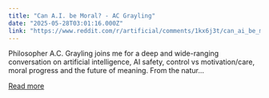 ```yaml
---
title: "Can A.I. be Moral? - AC Grayling"
date: "2025-05-28T03:01:16.000Z"
link: "https://www.reddit.com/r/artificial/comments/1kx6j3t/can_ai_be_moral_ac_grayling/"
---
```


Philosopher A.C. Grayling joins me for a deep and wide-ranging conversation on artificial intelligence, AI safety, control vs motivation/care, moral progress and the future of meaning.
 From the natur...

[Read more](https://www.reddit.com/r/artificial/comments/1kx6j3t/can_ai_be_moral_ac_grayling/)
